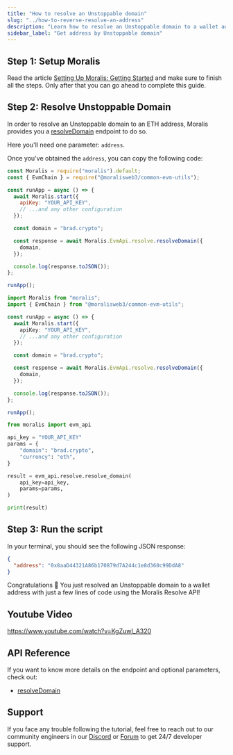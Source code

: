 ```yaml
---
title: "How to resolve an Unstoppable domain"
slug: "../how-to-reverse-resolve-an-address"
description: "Learn how to resolve an Unstoppable domain to a wallet address using Moralis Resolve API."
sidebar_label: "Get address by Unstoppable domain"
---
```





## Step 1: Setup Moralis

Read the article [Setting Up Moralis: Getting Started](/web3-data-api/evm/get-your-api-key) and make sure to finish all the steps. Only after that you can go ahead to complete this guide.

## Step 2: Resolve Unstoppable Domain

In order to resolve an Unstoppable domain to an ETH address, Moralis provides you a [resolveDomain](/web3-data-api/evm/reference/wallet-api/resolve-domain) endpoint to do so.

Here you'll need one parameter: `address`.

Once you've obtained the `address`, you can copy the following code:


<Tabs groupId="programming-language">
  <TabItem value="javascript" label="index.js (JavaScript)" default>

```javascript index.js
const Moralis = require("moralis").default;
const { EvmChain } = require("@moralisweb3/common-evm-utils");

const runApp = async () => {
  await Moralis.start({
    apiKey: "YOUR_API_KEY",
    // ...and any other configuration
  });

  const domain = "brad.crypto";

  const response = await Moralis.EvmApi.resolve.resolveDomain({
    domain,
  });

  console.log(response.toJSON());
};

runApp();
```

</TabItem>
<TabItem value="typescript" label="index.ts (TypeScript)">

```typescript index.ts
import Moralis from "moralis";
import { EvmChain } from "@moralisweb3/common-evm-utils";

const runApp = async () => {
  await Moralis.start({
    apiKey: "YOUR_API_KEY",
    // ...and any other configuration
  });

  const domain = "brad.crypto";

  const response = await Moralis.EvmApi.resolve.resolveDomain({
    domain,
  });

  console.log(response.toJSON());
};

runApp();
```

</TabItem>
<TabItem value="python" label="index.py (Python)">

```python index.py
from moralis import evm_api

api_key = "YOUR_API_KEY"
params = {
    "domain": "brad.crypto",
    "currency": "eth",
}

result = evm_api.resolve.resolve_domain(
    api_key=api_key,
    params=params,
)

print(result)
```

</TabItem>
</Tabs>

## Step 3: Run the script


<RunTheScript />

In your terminal, you should see the following JSON response:

```json
{
  "address": "0x8aaD44321A86b170879d7A244c1e8d360c99DdA8"
}
```

Congratulations 🥳 You just resolved an Unstoppable domain to a wallet address with just a few lines of code using the Moralis Resolve API!

## Youtube Video

https://www.youtube.com/watch?v=KgZuwI_A320

## API Reference

If you want to know more details on the endpoint and optional parameters, check out:


  - <a href="/web3-data-api/evm/reference/wallet-api/resolve-domain">resolveDomain</a>


## Support

If you face any trouble following the tutorial, feel free to reach out to our community engineers in our [Discord](https://moralis.io/discord) or [Forum](https://forum.moralis.io) to get 24/7 developer support.
